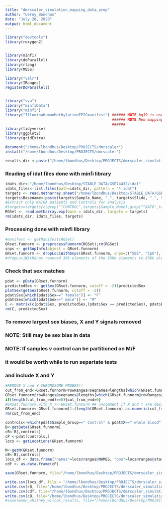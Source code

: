 ```yaml
---
title: "dmrscaler_simulation_mapping_data_prep"
author: "Leroy_Bondhus"
date: "July 28, 2020"
output: html_document
---
```


```r
library("devtools")
library(roxygen2)


library(minfi)
library(doParallel)
library(rlang)
library(MESS)

library("valr")
library(IRanges)
registerDoParallel()


library("sva")
library("minfiData")
library("minfi")
library("IlluminaHumanMethylationEPICmanifest") ###### NOTE hg19 is used IlluminaHumanMethylation450kanno.ilmn.hg19
                                                ###### NOTE New mapping is used:
                                                ######                   IlluminaHumanMethylationEPICanno.ilm10b4.hg19
library(tidyverse)
library(ggplot2)
library(gridExtra)

document("/home/lbondhus/Desktop/PROJECTS/dmrscaler")
install("/home/lbondhus/Desktop/PROJECTS/dmrscaler")

results_dir <-paste("/home/lbondhus/Desktop/PROJECTS/dmrscaler_simulation/results/")
```


###  Reading of idat files done with minfi library ###
```r
idats_dir<-"/home/lbondhus/Desktop/STABLE_DATA/GSE74432/idat"
idats_files<-list.files(path=idats_dir, pattern = "*.idat")
targets <- read.metharray.sheet("/home/lbondhus/Desktop/STABLE_DATA/GSE74432/data_table/", pattern = "Formatted_Sample_Table", verbose = TRUE)
targets$Basename<-paste(targets$Sample_Name, "_", targets$Slide, "_", targets$Array, sep = "")  
#Extract only KAT6A patients and Controls for analysis
#targets=targets[c(grep("^CONTROL",targets$Sample_Name),grep("^KAT6",targets$Sample_Name)),]
RGSet <- read.metharray.exp(base = idats_dir, targets = targets)
rm(idats_dir, idats_files, targets)
```

###  Processing done with minfi library  ###
```r
#manifest <- getManifest(RGSet)
GRset.funnorm <- preprocessFunnorm(RGSet);rm(RGSet)
snps <- getSnpInfo(object = GRset.funnorm)
GRset.funnorm <- dropLociWithSnps(GRset.funnorm, snps=c("SBE", "CpG"), maf=0);rm(snps)
#dropLociWithSnps removed 30k elements of the 866k elements to 836k elements
```

### Check that sex matches ###
```r
pdat <- pData(GRset.funnorm)
predictedSex <- getSex(GRset.funnorm, cutoff = -2)$predictedSex
plotSex(getSex(GRset.funnorm, cutoff = -2))
pdat$Sex[which(pdat$Sex==" female")] <- "F"
pdat$Sex[which(pdat$Sex==" male")] <- "M"
C <- matrix(c(pdat$Sex, predictedSex,(pdat$Sex == predictedSex), pdat$Basename), nrow = length(pdat$Sex), ncol=4);C
rm(C, predictedSex)
```


### To remove largest sex biases, X and Y signals removed ###
### NOTE: Still may be sex bias in data                   ###
### NOTE: If samples v control can be partitioned on M/F  ###
###       it would be worth while to run separtate tests  ###
###       and include X and Y                             ###    
```r
#REMOVE X and Y CHROMOSOME PROBES!!
cut_from_end<-GRset.funnorm@rowRanges@seqnames@lengths[which(GRset.funnorm@rowRanges@seqnames@values=="chrX")] +
GRset.funnorm@rowRanges@seqnames@lengths[which(GRset.funnorm@rowRanges@seqnames@values=="chrY")]
if(length(cut_from_end)==0){cut_from_end=0}
#GRset.funnorm.with_X_Y<-GRset.funnorm ## uncomment if X and Y are desired
GRset.funnorm<-GRset.funnorm[1:(length(GRset.funnorm)-as.numeric(cut_from_end)),]
rm(cut_from_end)
```

```r

controls<-which(pdat$Sample_Group==" Control" & pdat$X==" whole blood")
B<-getBeta(GRset.funnorm)
cB<-B[,controls]
cP <-pdat[controls,]
locs <- getLocations(GRset.funnorm)

M<-getM(GRset.funnorm)
cB<-B[,controls]
locs_df <- data.frame("names"=locs@ranges@NAMES, "pos"=locs@ranges@start, "chr" = rep(locs@seqnames@values, locs@seqnames@lengths))
cdf <- as.data.frame(cP)
```

```r
save(GRset.funnorm, file="/home/lbondhus/Desktop/PROJECTS/dmrscaler_simulation/intermediate_data/GRset.funnorm_full.Rdata")

write.csv(locs_df, file = "/home/lbondhus/Desktop/PROJECTS/dmrscaler_simulation/intermediate_data/Control_CG_locs_full.csv")
write.csv(cB, file="/home/lbondhus/Desktop/PROJECTS/dmrscaler_simulation/intermediate_data/Control_Beta_Matrix_full.csv")
write.csv(cdf, file="/home/lbondhus/Desktop/PROJECTS/dmrscaler_simulation/intermediate_data/Control_Pheno_Data_full.csv")
write.csv(cB, file="/home/lbondhus/Desktop/PROJECTS/dmrscaler_simulation/intermediate_data/Control_M_Matrix.csv")
#save(mann_whitney_wilcox_results, file="/home/lbondhus/Desktop/PROJECTS/KAT6A_DNA_methylation_project/intermediate_data/mann_whitney_wilcox_results_NEW.Rdata")
```

